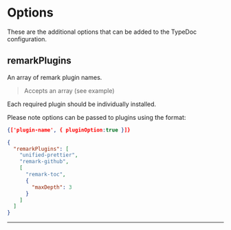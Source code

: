 
# Options

These are the additional options that can be added to the TypeDoc configuration.

## remarkPlugins

<Callout>An array of remark plugin names.</Callout>

> Accepts an array (see example)


Each required plugin should be individually installed.

Please note options can be passed to plugins using the format:

 ```json
 {['plugin-name', { pluginOption:true }]}
```


```json filename="typedoc.json"
{
  "remarkPlugins": [
    "unified-prettier",
    "remark-github",
    [
      "remark-toc",
      {
        "maxDepth": 3
      }
    ]
  ]
}

```

___